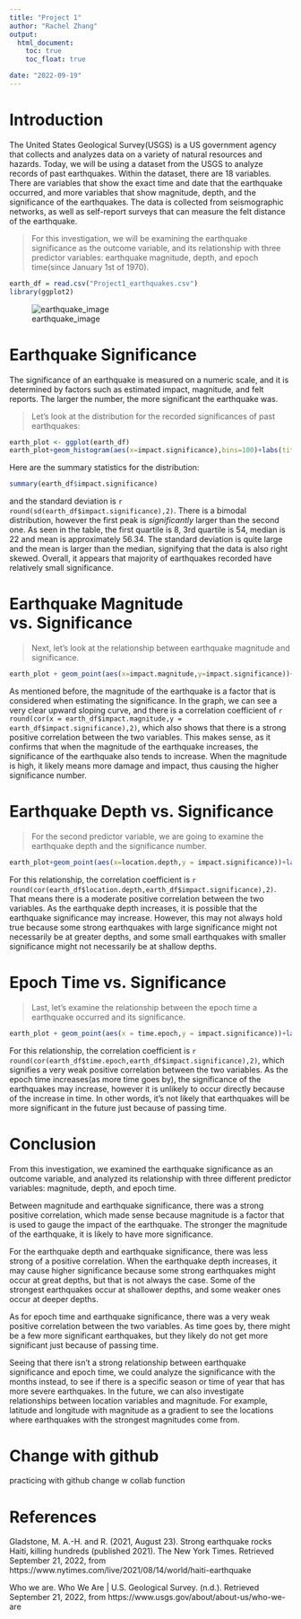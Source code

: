---
title: "Project 1"
author: "Rachel Zhang"
output: 
  html_document:
    toc: true
    toc_float: true

date: "2022-09-19"
---

# **Introduction**

The United States Geological Survey(USGS) is a US government agency that collects and analyzes data on a variety of natural resources and hazards. Today, we will be using a dataset from the USGS to analyze records of past earthquakes. Within the dataset, there are 18 variables. There are variables that show the exact time and date that the earthquake occurred, and more variables that show magnitude, depth, and the significance of the earthquakes. The data is collected from seismographic networks, as well as self-report surveys that can measure the felt distance of the earthquake.

> For this investigation, we will be examining the earthquake significance as the outcome variable, and its relationship with three predictor variables: earthquake magnitude, depth, and epoch time(since January 1st of 1970). 

```{r, echo = FALSE}
earth_df = read.csv("Project1_earthquakes.csv")
library(ggplot2)

```
![earthquake_image](earthquake.jpg)

# **Earthquake Significance**

The significance of an earthquake is measured on a numeric scale, and it is determined by factors such as estimated impact, magnitude, and felt reports. The larger the number, the more significant the earthquake was. 

>Let's look at the distribution for the recorded significances of past earthquakes:

```{r,echo=FALSE}
earth_plot <- ggplot(earth_df)
earth_plot+geom_histogram(aes(x=impact.significance),bins=100)+labs(title="Distribution of Earthquake Significance",x="Significance Number",y="Frequency")
```

Here are the summary statistics for the distribution:
```{r,echo=FALSE} 
summary(earth_df$impact.significance)

```

and the standard deviation is `r round(sd(earth_df$impact.significance),2)`. There is a bimodal distribution, however the first peak is *significantly* larger than the second one. As seen in the table, the first quartile is 8, 3rd quartile is 54, median is 22 and mean is approximately 56.34. The standard deviation is quite large and the mean is larger than the median, signifying that the data is also right skewed. 
Overall, it appears that majority of earthquakes recorded have relatively small significance. 




# **Earthquake Magnitude vs. Significance**

>Next, let's look at the relationship between earthquake magnitude and significance. 

```{r, echo=FALSE}

earth_plot + geom_point(aes(x=impact.magnitude,y=impact.significance))+labs(title="Earthquake Magnitude vs. Significance", subtitle = "",x="Earthquake Magnitude",y="Earthquake Significance")
```

As mentioned before, the magnitude of the earthquake is a factor that is considered when estimating the significance. In the graph, we can see a very clear upward sloping curve, and there is a correlation coefficient of `r round(cor(x = earth_df$impact.magnitude,y = earth_df$impact.significance),2)`, which also shows that there is a strong positive correlation between the two variables. This makes sense, as it confirms that when the magnitude of the earthquake increases, the significance of the earthquake also tends to increase. When the magnitude is high, it likely means more damage and impact, thus causing the higher significance number.


# **Earthquake Depth vs. Significance**

>For the second predictor variable, we are going to examine the earthquake depth and the significance number. 



```{r,echo=FALSE}
earth_plot+geom_point(aes(x=location.depth,y = impact.significance))+labs(title = "Earthquake Depth vs Significance",x = "Earthquake Depth(km)",y = "Earthquake Significance")

```

For this relationship, the correlation coefficient is `r round(cor(earth_df$location.depth,earth_df$impact.significance),2)`. That means there is a moderate positive correlation between the two variables. As the earthquake depth increases, it is possible that the earthquake significance may increase. However, this may not always hold true because some strong earthquakes with large significance might not necessarily be at greater depths, and some small earthquakes with smaller significance might not necessarily be at shallow depths. 

# **Epoch Time vs. Significance**

> Last, let's examine the relationship between the epoch time a earthquake occurred and its significance.

```{r,echo=FALSE}
earth_plot + geom_point(aes(x = time.epoch,y = impact.significance))+labs(title = "Epoch Time vs. Significance",x="Epoch Time",y = "Earthquake Significance")
```

For this relationship, the correlation coefficient is `r round(cor(earth_df$time.epoch,earth_df$impact.significance),2)`, which signifies a very weak positive correlation between the two variables. As the epoch time increases(as more time goes by), the significance of the earthquakes may increase, however it is unlikely to occur directly because of the increase in time. In other words, it's not likely that earthquakes will be more significant in the future just because of passing time. 

# **Conclusion**

From this investigation, we examined the earthquake significance as an outcome variable, and analyzed its relationship with three different predictor variables: magnitude, depth, and epoch time. 

Between magnitude and earthquake significance, there was a strong positive correlation, which made sense because magnitude is a factor that is used to gauge the impact of the earthquake. The stronger the magnitude of the earthquake, it is likely to have more significance. 

For the earthquake depth and earthquake significance, there was less strong of a positive correlation. When the earthquake depth increases, it may cause higher significance because some strong earthquakes might occur at great depths, but that is not always the case. Some of the strongest earthquakes occur at shallower depths, and some weaker ones occur at deeper depths. 

As for epoch time and earthquake significance, there was a very weak positive correlation between the two variables. As time goes by, there might be a few more significant earthquakes, but they likely do not get more significant just because of passing time. 

Seeing that there isn't a strong relationship between earthquake significance and epoch time, we could analyze the significance with the months instead, to see if there is a specific season or time of year that has more severe earthquakes. In the future, we can also investigate relationships between location variables and magnitude. For example, latitude and longitude with magnitude as a gradient to see the locations where earthquakes with the strongest magnitudes come from.


# Change with github

practicing with github
change w collab function

# **References**

Gladstone, M. A.-H. and R. (2021, August 23). Strong earthquake rocks Haiti, killing hundreds (published 2021). The New York Times. Retrieved September 21, 2022, from https://www.nytimes.com/live/2021/08/14/world/haiti-earthquake 

Who we are. Who We Are | U.S. Geological Survey. (n.d.). Retrieved September 21, 2022, from https://www.usgs.gov/about/about-us/who-we-are 


